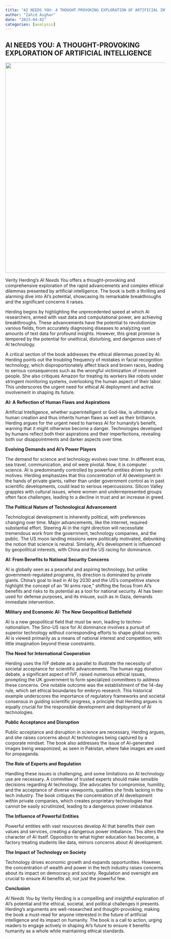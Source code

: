 ---
title: "AI NEEDS YOU: A THOUGHT-PROVOKING EXPLORATION OF ARTIFICIAL INTELLIGENCE"
author: "Zahid Asghar"
date: "2023-04-02"
categories: [analysis]
---

## AI NEEDS YOU: A THOUGHT-PROVOKING EXPLORATION OF ARTIFICIAL INTELLIGENCE

![](https://m.media-amazon.com/images/I/51idKBQjijL._CR1,0,638,360_SR342,193_.jpg){width="658"}


Verity Herding's *AI Needs You* offers a thought-provoking and comprehensive exploration of the rapid advancements and complex ethical dilemmas presented by artificial intelligence. The book is both a thrilling and alarming dive into AI's potential, showcasing its remarkable breakthroughs and the significant concerns it raises.

Herding begins by highlighting the unprecedented speed at which AI researchers, armed with vast data and computational power, are achieving breakthroughs. These advancements have the potential to revolutionize various fields, from accurately diagnosing diseases to analyzing vast amounts of text data for profound insights. However, this great promise is tempered by the potential for unethical, disturbing, and dangerous uses of AI technology.

A critical section of the book addresses the ethical dilemmas posed by AI. Herding points out the troubling frequency of mistakes in facial recognition technology, which disproportionately affect black and brown races, leading to serious consequences such as the wrongful victimization of innocent people. She also critiques Amazon for treating its workers like robots under stringent monitoring systems, overlooking the human aspect of their labor. This underscores the urgent need for ethical AI deployment and active involvement in shaping its future.

**AI: A Reflection of Human Flaws and Aspirations**

Artificial Intelligence, whether superintelligent or God-like, is ultimately a human creation and thus inherits human flaws as well as their brilliance. Herding argues for the urgent need to harness AI for humanity's benefit, warning that it might otherwise become a danger. Technologies developed by humans reflect both their aspirations and their imperfections, revealing both our disappointments and darker aspects over time.

**Evolving Demands and AI's Power Players**

The demand for science and technology evolves over time. In different eras, sea travel, communication, and oil were pivotal. Now, it is computer science. AI is predominantly controlled by powerful entities driven by profit motives. Herding emphasizes that this concentration of AI development in the hands of private giants, rather than under government control as in past scientific developments, could lead to serious repercussions. Silicon Valley grapples with cultural issues, where women and underrepresented groups often face challenges, leading to a decline in trust and an increase in greed.

**The Political Nature of Technological Advancement**

Technological development is inherently political, with preferences changing over time. Major advancements, like the internet, required substantial effort. Steering AI in the right direction will necessitate tremendous work from the government, technology companies, and the public. The US moon landing missions were politically motivated, debunking the notion that science is neutral. Similarly, AI's development is influenced by geopolitical interests, with China and the US racing for dominance.

**AI: From Benefits to National Security Concerns**

AI is globally seen as a peaceful and aspiring technology, but unlike government-regulated programs, its direction is dominated by private giants. China's goal to lead in AI by 2030 and the US's competitive stance highlight the concept of an "AI arms race," shifting the focus from AI's benefits and risks to its potential as a tool for national security. AI has been used for defense purposes, and its misuse, such as in Gaza, demands immediate intervention.

**Military and Economic AI: The New Geopolitical Battlefield**

AI is a new geopolitical field that must be won, leading to techno-nationalism. The Sino-US race for AI dominance involves a pursuit of superior technology without corresponding efforts to shape global norms. AI is viewed primarily as a means of national interest and competition, with little imagination beyond these constraints.

**The Need for International Cooperation**

Herding uses the IVF debate as a parallel to illustrate the necessity of societal acceptance for scientific advancements. The human egg donation debate, a significant aspect of IVF, raised numerous ethical issues, prompting the UK government to form specialized committees to address these concerns. One notable outcome was the establishment of the 14-day rule, which set ethical boundaries for embryo research. This historical example underscores the importance of regulatory frameworks and societal consensus in guiding scientific progress, a principle that Herding argues is equally crucial for the responsible development and deployment of AI technologies.

**Public Acceptance and Disruption**

Public acceptance and disruption in science are necessary, Herding argues, and she raises concerns about AI technologies being captured by a corporate mindset. The book also addresses the issue of AI-generated images being weaponized, as seen in Pakistan, where fake images are used for propaganda.

**The Role of Experts and Regulation**

Handling these issues is challenging, and some limitations on AI technology use are necessary. A committee of trusted experts should make sensible decisions regarding AI technology. She advocates for compromise, humility, and the acceptance of diverse viewpoints, qualities she finds lacking in the tech industry. The book critiques the concentration of AI development within private companies, which creates proprietary technologies that cannot be easily scrutinized, leading to a dangerous power imbalance.

**The Influence of Powerful Entities**

Powerful entities with vast resources develop AI that benefits their own values and services, creating a dangerous power imbalance. This alters the character of AI itself. Opposition to what higher education has become, a factory treating students like data, mirrors concerns about AI development.

**The Impact of Technology on Society**

Technology drives economic growth and expands opportunities. However, the concentration of wealth and power in the tech industry raises concerns about its impact on democracy and society. Regulation and oversight are crucial to ensure AI benefits all, not just the powerful few.

**Conclusion**

*AI Needs You* by Verity Herding is a compelling and insightful exploration of AI's potential and the ethical, societal, and political challenges it presents. Herding's arguments are well-researched and thought-provoking, making the book a must-read for anyone interested in the future of artificial intelligence and its impact on humanity. The book is a call to action, urging readers to engage actively in shaping AI's future to ensure it benefits humanity as a whole while maintaining ethical standards.
